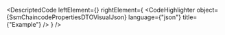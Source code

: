 
<DescriptedCode
  leftElement={<SsmChaincodePropertiesDTODesc />}
  rightElement={
    <CodeHighlighter
      object={SsmChaincodePropertiesDTOVisualJson}
      language={"json"}
      title={"Example"}
    />
  }
/>

